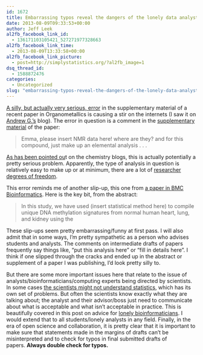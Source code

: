 ```yaml
---
id: 1672
title: Embarrassing typos reveal the dangers of the lonely data analyst
date: 2013-08-09T09:33:53+00:00
author: Jeff Leek
al2fb_facebook_link_id:
  - 136171103105421_527271977328663
al2fb_facebook_link_time:
  - 2013-08-09T13:33:58+00:00
al2fb_facebook_link_picture:
  - post=http://simplystatistics.org/?al2fb_image=1
dsq_thread_id:
  - 1588872476
categories:
  - Uncategorized
slug: "embarrassing-typos-reveal-the-dangers-of-the-lonely-data-analyst"
---
```

[A silly, but actually very serious, error](http://lifesciencephdadventures.wordpress.com/2013/08/07/a-failure-of-authorship-and-peer-review/) in the supplementary material of a recent paper in Organometallics is causing a stir on the internets (I saw it on [Andrew G.'s](http://andrewgelman.com/2013/08/08/for-chrissake-just-make-up-an-analysis-already-we-have-a-lab-here-to-run-yknow/) blog). The error in question is a comment in the [supplementary material](http://pubs.acs.org/doi/suppl/10.1021/om4000067/suppl_file/om4000067_si_002.pdf) of the paper:

> Emma, please insert NMR data here! where are they? and for this compound, just make up an elemental analysis . . .

[As has been pointed ou](http://blog.chembark.com/2013/08/06/a-disturbing-note-in-a-recent-si-file/)t on the chemistry blogs, this is actually potentially a pretty serious problem. Apparently, the type of analysis in question is relatively easy to make up or at minimum, there are a lot of [researcher degrees of freedom](http://simplystatistics.org/2013/07/31/the-researcher-degrees-of-freedom-recipe-tradeoff-in-data-analysis/).

This error reminds me of another slip-up, this one from [a paper in BMC Bioinformatics](http://nsaunders.wordpress.com/2012/07/23/we-really-dont-care-what-statistical-method-you-used/). Here is the key bit, from the abstract:

> In this study, we have used (insert statistical method here) to compile unique DNA methylation signatures from normal human heart, lung, and kidney using the

These slip-ups seem pretty embarrassing/funny at first pass. I will also admit that in some ways, I'm pretty sympathetic as a person who advises students and analysts. The comments on intermediate drafts of papers frequently say things like, "put this analysis here" or "fill in details here". I think if one slipped through the cracks and ended up in the abstract or supplement of a paper I was publishing, I'd look pretty silly to.

But there are some more important issues here that relate to the issue of analysts/bioinformaticians/computing experts being directed by scientists. In some cases [the scientists might not understand statistics](http://simplystatistics.org/2012/04/27/people-in-positions-of-power-that-dont-understand/), which has its own set of problems. But often the scientists know exactly what they are talking about; the analyst and their advisor/boss just need to communicate about what is acceptable and what isn't acceptable in practice. This is beautifully covered in this post on advice for [lonely bioinformaticians](http://biomickwatson.wordpress.com/2013/04/23/a-guide-for-the-lonely-bioinformatician/). I would extend that to all students/lonely analysts in any field. Finally, in the era of open science and collaboration, it is pretty clear that it is important to make sure that statements made in the margins of drafts can't be misinterpreted and to check for typos in final submitted drafts of papers. **Always double check for typos. **
